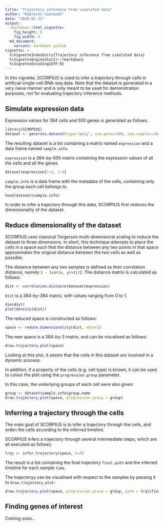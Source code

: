 ```yaml
---
title: "Trajectory inference from simulated data"
author: "Robrecht Cannoodt"
date: "2016-01-22"
output: 
  rmarkdown::html_vignette: 
    fig_height: 6
    fig_width: 6
  md_document:
    variant: markdown_github
vignette: >
  %\VignetteIndexEntry{Trajectory inference from simulated data}
  %\VignetteEngine{knitr::rmarkdown}
  %\VignetteEncoding{UTF-8}
---
```


<!-- built using 
render("simulated-data.Rmd", output_format = "all") 
-->

In this vignette, SCORPIUS is used to infer a trajectory through cells in artificial single-cell RNA-seq data.
Note that the dataset is generated in a very naive manner and is only meant to be used for demonstration purposes, not for evaluating trajectory inference methods.

## Simulate expression data
Expression values for 384 cells and 500 genes is generated as follows.
```r
library(SCORPIUS)
dataset <- generate.dataset(type="poly", num.genes=500, num.samples=384, num.groups=4)
```

The resulting dataset is a list containing a matrix named `expression` and a data frame named `sample.info`.

`expression` is a 384-by-500 matrix containing the expression values of all the cells and all the genes.
```r
dataset$expression[1:6, 1:6]
```

`sample.info` is a data frame with the metadata of the cells, containing only the group each cell belongs to.
```r
head(dataset$sample.info)
```

In order to infer a trajectory through this data, SCORPIUS first reduces the dimensionality of the dataset.

## Reduce dimensionality of the dataset
SCORPIUS uses classical Torgerson multi-dimensional scaling to reduce the dataset to three dimensions.
In short, this technique attempts to place the cells in a space such that the distance between any
two points in that space approximates the original distance between the two cells as well as possible.

The distance between any two samples is defined as their correlation distance, namely `1 - (cor(x, y)+1)/2`. 
The distance matrix is calculated as follows:
```r
dist <- correlation.distance(dataset$expression)
```

`dist` is a 384-by-384 matrix, with values ranging from 0 to 1.
```r
dim(dist)
plot(density(dist))
```

The reduced space is constructed as follows:
```r
space <- reduce.dimensionality(dist, ndim=3)
```

The new space is a 384-by-3 matrix, and can be visualised as follows:
```r
draw.trajectory.plot(space)
```

Looking at this plot, it seems that the cells in this dataset are involved in a dynamic process. 

In addition, if a property of the cells (e.g. cell type) is known, it can be used to colour the plot using the `progression.group` parameter.

In this case, the underlying groups of each cell were also given:
```r
group <- dataset$sample.info$group.name
draw.trajectory.plot(space, progression.group = group)
```


## Inferring a trajectory through the cells
The main goal of SCORPIUS is to infer a trajectory through the cells, and orden the cells according to the inferred timeline.

SCORPIUS infers a trajectory through several intermediate steps, which are all executed as follows:
```r
traj <- infer.trajectory(space, k=4)
```

The result is a list containing the final trajectory `final.path` and the inferred timeline for each sample `time`.

The trajectoryy can be visualised with respect to the samples by passing it to `draw.trajectory.plot`:
```r
draw.trajectory.plot(space, progression.group = group, path = traj$final.path)
```


## Finding genes of interest

Coming soon...
